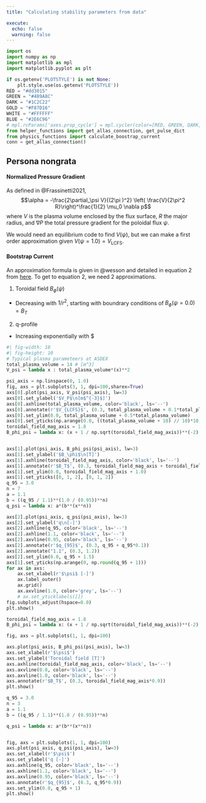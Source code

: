 ```yaml
---
title: "Calculating stability parameters from data"

execute: 
  echo: false
  warning: false
---
```



```python
import os 
import numpy as np
import matplotlib as mpl
import matplotlib.pyplot as plt 

if os.getenv('PLOTSTYLE') is not None: 
    plt.style.use(os.getenv('PLOTSTYLE'))
RED = "#dd3015"
GREEN = "#489A8C"
DARK = "#1C2C22"
GOLD = "#F87D16"
WHITE = "#FFFFFF"
BLUE = "#2E6C96"
# mpl.rcParams['axes.prop_cycle'] = mpl.cycler(color=[RED, GREEN, DARK, GOLD, WHITE, BLUE]) 
from helper_functions import get_allas_connection, get_pulse_dict
from physics_functions import calculate_boostrap_current
conn = get_allas_connection()
```


## Persona nongrata


#### Normalized Pressure Gradient

As defined in @Frassinetti2021, $$\alpha = -\frac{2\partial_\psi V}{(2\pi )^2} \left( \frac{V}{2\pi^2 R}\right)^\frac{1}{2} \mu_0 \nabla p$$ where $V$ is the plasma volume enclosed by the flux surface, $R$ the major radius, and $\nabla P$ the total pressure gradient for the poloidal flux $\psi$. 

We would need an equilibrium code to find $V(\psi)$, but we can make a first order approximation given $V(\psi = 1.0) = V_{\text{LCFS}}$.


#### Bootstrap Current
An approximation formula is given in @wesson and detailed in equation 2 from [here](bootstrap_current.qmd). To get to equation 2, we need 2 approximations. 

1. Toroidal field $B_\phi(\psi)$
  - Decreasing with $1/r^2$, starting with boundrary conditions of $B_\phi (\psi = 0.0) = B_T$
2. q-profile 
  - Increasing exponentially with $


```python
#| fig-width: 10 
#| fig-height: 10
# Typical plasma parameteers at ASDEX 
total_plasma_volume = 14 # [m^3]
V_psi = lambda x : total_plasma_volume*(x)**2 

psi_axis = np.linspace(0, 1.0)
fig, axs = plt.subplots(3, 1, dpi=100,sharex=True)
axs[0].plot(psi_axis, V_psi(psi_axis), lw=3)
axs[0].set_ylabel('$V_P$\n[m$^{-3}$]')
axs[0].axhline(total_plasma_volume, color='black', ls='--')
axs[0].annotate(r'$V_{LCFS}$', (0.3, total_plasma_volume + 0.1*total_plasma_volume))
axs[0].set_ylim(0.0, total_plasma_volume + 0.5*total_plasma_volume)
axs[0].set_yticks(np.arange(0.0, ((total_plasma_volume + 10) // 10)*10, step=10))
toroidal_field_mag_axis = 1.8
B_phi_psi = lambda x: (x + 1 / np.sqrt(toroidal_field_mag_axis))**(-2)


axs[1].plot(psi_axis, B_phi_psi(psi_axis), lw=3)
axs[1].set_ylabel('$B_\phi$\n[T]')
axs[1].axhline(toroidal_field_mag_axis, color='black', ls='--')
axs[1].annotate(r'$B_T$', (0.3, toroidal_field_mag_axis + toroidal_field_mag_axis*0.1))
axs[1].set_ylim(0.0, toroidal_field_mag_axis + 1.0)
axs[1].set_yticks([0, 1, 2], [0, 1, 2])
q_95 = 3.0
n = 7
a = 1.1
b = ((q_95 / 1.1)**(1.0 / (0.95))**n)
q_psi = lambda x: a*(b**(x**n))

axs[2].plot(psi_axis, q_psi(psi_axis), lw=3)
axs[2].set_ylabel('q\n[-]')
axs[2].axhline(q_95, color='black', ls='--')
axs[2].axhline(1.1, color='black', ls='--')
axs[2].axvline(0.95, color='black', ls='--')
axs[2].annotate(r'$q_{95}$', (0.3, q_95 + q_95*0.1))
axs[2].annotate("1.1", (0.3, 1.2))
axs[2].set_ylim(0.0, q_95 + 1.5)
axs[1].set_yticks(np.arange(0, np.round(q_95 + 1)))
for ax in axs: 
    ax.set_xlabel(r'$\psi$ [-]')
    ax.label_outer()
    ax.grid()
    ax.axvline(1.0, color='grey', ls='--')
    # ax.set_yticklabels([])
fig.subplots_adjust(hspace=0.0)
plt.show()
```


```python

toroidal_field_mag_axis = 1.8
B_phi_psi = lambda x: (x + 1 / np.sqrt(toroidal_field_mag_axis))**(-2)

fig, axs = plt.subplots(1, 1, dpi=100)

axs.plot(psi_axis, B_phi_psi(psi_axis), lw=3)
axs.set_xlabel(r'$\psi$')
axs.set_ylabel('Toroidal field [T]')
axs.axhline(toroidal_field_mag_axis, color='black', ls='--')
axs.axvline(0.0, color='black', ls='--')
axs.axvline(1.0, color='black', ls='--')
axs.annotate(r'$B_T$', (0.3, toroidal_field_mag_axis*0.9))
plt.show()
```

```python

q_95 = 3.0
n = 3
a = 1.1
b = ((q_95 / 1.1)**(1.0 / (0.95))**n)

q_psi = lambda x: a*(b**(x**n))


fig, axs = plt.subplots(1, 1, dpi=100)
axs.plot(psi_axis, q_psi(psi_axis), lw=3)
axs.set_xlabel(r'$\psi$')
axs.set_ylabel('q [-]')
axs.axhline(q_95, color='black', ls='--')
axs.axhline(1.1, color='black', ls='--')
axs.axvline(0.95, color='black', ls='--')
axs.annotate(r'$q_{95}$', (0.3, q_95*0.9))
axs.set_ylim(0.0, q_95 + 1)
plt.show()
```